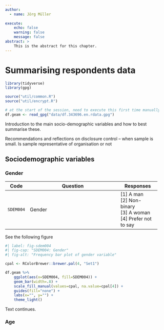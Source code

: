 ```yaml
---
author:
  - name: Jörg Müller
  
execute: 
    echo: false
    warning: false
    message: false
abstract: >
    This is the abstract for this chapter. 
---
```


# Summarising respondents data

```r

library(tidyverse)
library(gpg)

source("util/common.R")
source("util/encrypt.R")

# at the start of the session, need to execute this first time manually to get password callback
df.geam <- read_gpg("data/df.343696.en.rdata.gpg")

```

Introduction to the main socio-demographic variables and how to best summarise these. 

Recommendations and reflections on disclosure control – when sample is small. 
Is sample representative of organisation or not


## Sociodemographic variables

### Gender

+-----------+-----------------------------------------------------------------+----------------------------+
| Code      | Question                                                        | Responses                  |
+===========+=================================================================+============================+
| `SDEM004` | Gender                                                          | [1] A man\                 |
|           |                                                                 | [2] Non-binary\            |
|           |                                                                 | [3] A woman\               |
|           |                                                                 | [4] Prefer not to say      |
+-----------+-----------------------------------------------------------------+----------------------------+

See the following figure

```r

#| label: fig-sdem004
#| fig-cap: "SDEM004: Gender"
#| fig-alt: "Frequency bar plot of gender variable"

cpal <- RColorBrewer::brewer.pal(4, "Set1")

df.geam %>% 
    ggplot(aes(x=SDEM004, fill=SDEM004)) + 
    geom_bar(width=.8) + 
    scale_fill_manual(values=cpal, na.value=cpal[4]) +
    guides(fill="none") +
    labs(x="", y="") +
    theme_light()

```

Text continues. 

### Age 